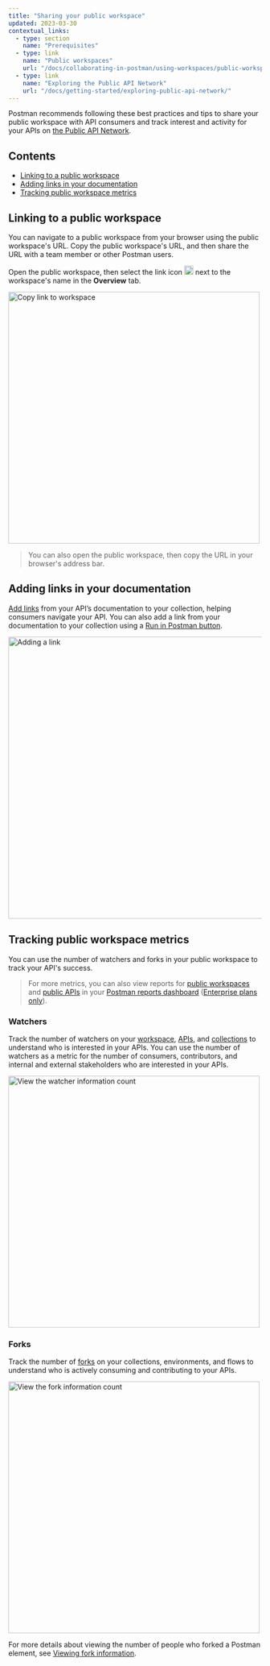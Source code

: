 ```yaml
---
title: "Sharing your public workspace"
updated: 2023-03-30
contextual_links:
  - type: section
    name: "Prerequisites"
  - type: link
    name: "Public workspaces"
    url: "/docs/collaborating-in-postman/using-workspaces/public-workspaces/"
  - type: link
    name: "Exploring the Public API Network"
    url: "/docs/getting-started/exploring-public-api-network/"
---
```



Postman recommends following these best practices and tips to share your public workspace with API consumers and track interest and activity for your APIs on [the Public API Network](/docs/getting-started/exploring-public-api-network/).

## Contents

* [Linking to a public workspace](#linking-to-a-public-workspace)
* [Adding links in your documentation](#adding-links-in-your-documentation)
* [Tracking public workspace metrics](#tracking-public-workspace-metrics)

## Linking to a public workspace

You can navigate to a public workspace from your browser using the public workspace's URL. Copy the public workspace's URL, and then share the URL with a team member or other Postman users.

Open the public workspace, then select the link icon <img alt="Link icon" src="https://assets.postman.com/postman-docs/icon-workspace-link-v9.jpg#icon" width="18px"/> next to the workspace's name in the **Overview** tab.

<img alt="Copy link to workspace" src="https://assets.postman.com/postman-docs/copy-workspace-link-v9.jpg" width="500px"/>

> You can also open the public workspace, then copy the URL in your browser's address bar.

## Adding links in your documentation

[Add links](/docs/publishing-your-api/authoring-your-documentation/#adding-links) from your API’s documentation to your collection, helping consumers navigate your API. You can also add a link from your documentation to your collection using a [Run in Postman button](/docs/publishing-your-api/run-in-postman/introduction-run-button/).

<img alt="Adding a link" src="https://assets.postman.com/postman-docs/documentation-link-tool-v9-1.jpg" width="560px"/>

## Tracking public workspace metrics

You can use the number of watchers and forks in your public workspace to track your API's success.

> For more metrics, you can also view reports for [public workspaces](/docs/reports/all-workspaces-reports/#public-workspaces) and [public APIs](/docs/reports/all-apis-reports/#public-apis) in your [Postman reports dashboard](https://go.postman.co/reports/summary) ([Enterprise plans only](https://www.postman.com/pricing)).

### Watchers

Track the number of watchers on your [workspace](/docs/collaborating-in-postman/using-workspaces/managing-workspaces/#watching-a-workspace), [APIs](/docs/designing-and-developing-your-api/managing-apis/#watching-apis), and [collections](/docs/collections/using-collections/#watching-a-collection) to understand who is interested in your APIs. You can use the number of watchers as a metric for the number of consumers, contributors, and internal and external stakeholders who are interested in your APIs.

<img alt="View the watcher information count" src="https://assets.postman.com/postman-docs/v10/watch-information-count-v10.jpg" width="500px"/>

### Forks

Track the number of [forks](/docs/collaborating-in-postman/using-version-control/forking-entities/) on your collections, environments, and flows to understand who is actively consuming and contributing to your APIs.

<img alt="View the fork information count" src="https://assets.postman.com/postman-docs/v10/fork-information-count-v10.jpg" width="500px"/>

For more details about viewing the number of people who forked a Postman element, see [Viewing fork information](/docs/collaborating-in-postman/using-version-control/forking-entities/#viewing-fork-information).
